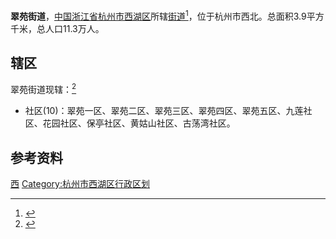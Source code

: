 {{中国乡级行政区
|景观照片文件名 = 
|景观照片描述 = 
|汉语拼音 = 
|其他语言 = 
|其他语言名称 = 
|旧称 = 
|地名出处 = 
|位置图文件名 = 
|位置图描述 = 
|自定义图片 = 
|建置时间 = 
|政府驻地 = 
|毗邻 = 
|总面积 = 
|总人口 = 
|总人口年份 = 
|户籍人口 = 
|户籍人口年份 = 
|常住人口 = 
|常住人口年份 = 
|人口密度 = 
|GDP = 
|GDP年份 = 
|邮政编码 = 
|电话区号 = 571
|官方网站 = 
|网站名称 = 
|33/01/06/005/000}}
'''翠苑街道'''，[[中国|中国]][[浙江省|浙江省]][[杭州市|杭州市]][[西湖区_(杭州市)|西湖区]]所辖[[街道办事处|街道]]<ref>{{PRC admin/ref sgc|{{PRC admin/parent|33/01/06/005/000}}}}</ref>，位于杭州市西北。总面积3.9平方千米，总人口11.3万人。

== 辖区 ==
翠苑街道现辖：<ref>{{PRC admin/ref sgc|33/01/06/005/000}}</ref>
*社区(10)：翠苑一区、翠苑二区、翠苑三区、翠苑四区、翠苑五区、九莲社区、花园社区、保亭社区、黄姑山社区、古荡湾社区。

== 参考资料 ==
{{reflist}}

{{杭州市西湖区行政区划}}

[[Category:杭州市街道_(行政区划)|西]]
[[Category:杭州市西湖区行政区划|Category:杭州市西湖区行政区划]]